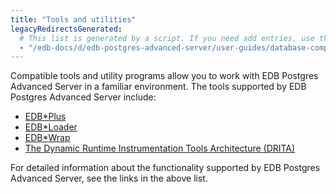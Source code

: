 ```yaml
---
title: "Tools and utilities"
legacyRedirectsGenerated:
  # This list is generated by a script. If you need add entries, use the `legacyRedirects` key.
  - "/edb-docs/d/edb-postgres-advanced-server/user-guides/database-compatibility-for-oracle-developers-guide/9.6/Database_Compatibility_for_Oracle_Developers_Guide_v9.6.1.099.html"
---
```


<div id="tools_and_utilities" class="registered_link"></div>

Compatible tools and utility programs allow you to work with EDB Postgres Advanced Server in a familiar environment. The tools supported by EDB Postgres Advanced Server include:

-   [EDB\*Plus](https://www.enterprisedb.com/docs/edb_plus/latest/)
-   [EDB*Loader](/epas/latest/database_administration/02_edb_loader/)
-   [EDB*Wrap](/epas/latest/epas_security_guide/03_edb_wrap/)
-   [The Dynamic Runtime Instrumentation Tools Architecture (DRITA)](/epas/latest/managing_performance/04_dynamic_runtime_instrumentation_tools_architecture_DRITA/)

For detailed information about the functionality supported by EDB Postgres Advanced Server, see the links in the above list.

